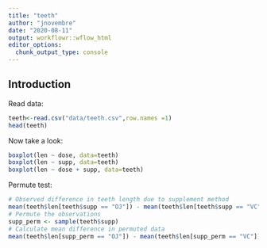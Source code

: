 ```yaml
---
title: "teeth"
author: "jnovembre"
date: "2020-08-11"
output: workflowr::wflow_html
editor_options:
  chunk_output_type: console
---
```


## Introduction

Read data:
```r
teeth<-read.csv("data/teeth.csv",row.names =1)
head(teeth)
```

Now take a look:
```r
boxplot(len ~ dose, data=teeth)
boxplot(len ~ supp, data=teeth)
boxplot(len ~ dose + supp, data=teeth)
```

Permute test:
```r
# Observed difference in teeth length due to supplement method
mean(teeth$len[teeth$supp == "OJ"]) - mean(teeth$len[teeth$supp == "VC"])
# Permute the observations
supp_perm <- sample(teeth$supp)
# Calculate mean difference in permuted data
mean(teeth$len[supp_perm == "OJ"]) - mean(teeth$len[supp_perm == "VC"])
```


